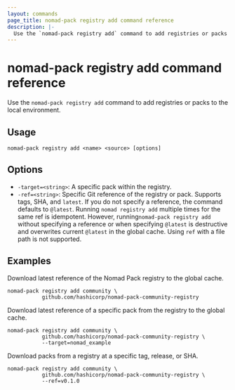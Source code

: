 ```yaml
---
layout: commands
page_title: nomad-pack registry add command reference
description: |-
  Use the `nomad-pack registry add` command to add registries or packs to the local environment.
---
```


# nomad-pack registry add command reference

Use the `nomad-pack registry add` command to add registries or packs to the local environment.

## Usage

```plaintext
nomad-pack registry add <name> <source> [options]
```

## Options

- `-target=<string>`: A specific pack within the registry.
- `-ref=<string>`: Specific Git reference of the registry or pack. Supports
tags, SHA, and `latest`. If you do not specify a reference, the command defaults
to `@latest`. Running `nomad registry add` multiple times for the same ref is
idempotent. However, running`nomad-pack registry add` without specifying a
reference or when specifying `@latest` is destructive and overwrites current
`@latest` in the global cache. Using `ref` with a file path is not supported.

## Examples

Download latest reference of the Nomad Pack registry to the global cache.

```shell
nomad-pack registry add community \
           github.com/hashicorp/nomad-pack-community-registry
```

Download latest reference of a specific pack from the registry to the global cache.

```shell
nomad-pack registry add community \
           github.com/hashicorp/nomad-pack-community-registry \
           --target=nomad_example
```

Download packs from a registry at a specific tag, release, or SHA.

```shell
nomad-pack registry add community \
           github.com/hashicorp/nomad-pack-community-registry \
           --ref=v0.1.0
```

